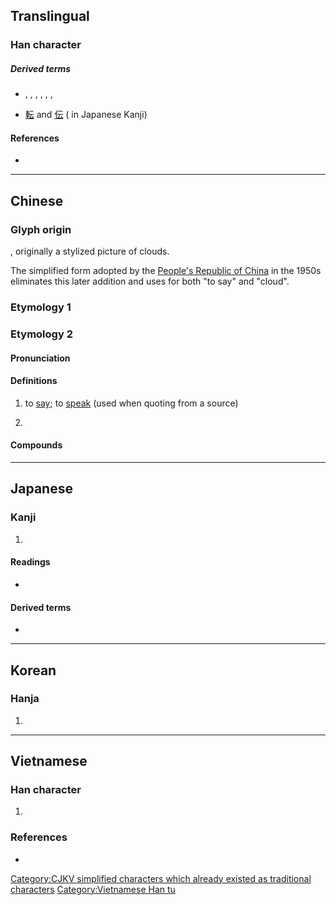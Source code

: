 {{character info/new}}
{{also|雲}}
==Translingual==
{{stroke order|type=animate}}

===Han character===
{{Han char|rn=7|rad=二|as=02|sn=4|four=10731|canj=MMI|ids=⿱二厶}}

=====Derived terms=====
* {{l|mul|雲}}, {{l|mul|芸}}, {{l|mul|妘}}, {{l|mul|抎}}, {{l|mul|沄}}, {{l|mul|夽}}, {{l|mul|囩}}
* [[転]] and [[伝]] ({{Han simp|專}} in Japanese Kanji)

====References====
* {{Han ref|kx=0086.080|dkj=00254|dj=0178.010|hdz=10384.020|uh=4E91|ud=20113|bh=A4AA|bd=42154}}

----

==Chinese==

===Glyph origin===
{{Han etyl}}
{{liushu|p}}, originally a stylized picture of clouds. {{jiajie|雲|to say|sc=雨|scm=rain}}

The simplified form adopted by the [[People's Republic of China]] in the 1950s eliminates this later addition and uses {{lang|zh|云}} for both "to say" and "cloud".

===Etymology 1===
{{zh-see|雲||clouds}}

===Etymology 2===
{{zh-forms}}

{{rfe|lang=zh}}

====Pronunciation====
{{zh-pron
|m=yún
|c=wan4
|h=pfs=yùn
|md=ùng
|mn=xm,qz,tw:ûn/zz:în
|w=3hhyn
|mc=y
|oc=y
|ma=y
|cat=n,pn
}}

====Definitions====
{{zh-hanzi}}

# {{lb|zh|literary}} to [[say]]; to [[speak]] (used when quoting from a source)
# {{surname|lang=zh}}

====Compounds====
{{zh-der|云云|云為|云乎|不知所云|人云亦云|但云|云爾|子曰詩云|云然|詩云子曰|胡云}}

----

==Japanese==

===Kanji===
{{ja-kanji|grade=|rs=二02}}

# {{defn|lang=ja|sort=二02}}

====Readings====
* {{ja-readings|on=[[うん]] (un)|kun=[[いう]] (iu)}}

====Derived terms====
* {{ja-r|云う|いう}}

----

==Korean==

===Hanja===
{{ko-hanja|hangeul=운|rv=un|mr=un}}

# {{defn|lang=ko|sort=二02}}

----

==Vietnamese==

===Han character===
{{vi-readings|rs=二02| hanviet= vân, rằng}}

# {{defn|lang=vi|sort=二02}}

===References===
* {{R:WinVNKey:Lê Sơn Thanh}}

[[Category:CJKV simplified characters which already existed as traditional characters]]

[[Category:Vietnamese Han tu]]